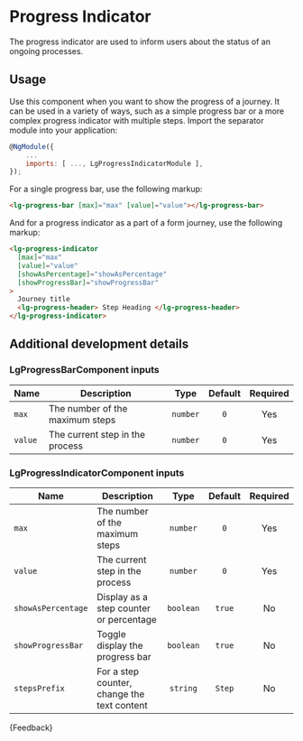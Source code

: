 
<Meta title="Components/Progress indicator/Guide" />

# Progress Indicator

<p class="standardfirst">
  The progress indicator are used to inform users about the status of an ongoing
  processes.
</p>

<div class="lg-sb-preview">
  <Story id="components-progress-indicator-examples-progress-indicator--progress-journey"></Story>
</div>

## Usage

Use this component when you want to show the progress of a journey. It can be used in a variety of ways, such as a simple progress bar or a more complex progress indicator with multiple steps.
Import the separator module into your application:

```js
@NgModule({
    ...
    imports: [ ..., LgProgressIndicatorModule ],
});
```

For a single progress bar, use the following markup:

```html
<lg-progress-bar [max]="max" [value]="value"></lg-progress-bar>
```

And for a progress indicator as a part of a form journey, use the following markup:

```html
<lg-progress-indicator
  [max]="max"
  [value]="value"
  [showAsPercentage]="showAsPercentage"
  [showProgressBar]="showProgressBar"
>
  Journey title
  <lg-progress-header> Step Heading </lg-progress-header>
</lg-progress-indicator>
```

## Additional development details

### LgProgressBarComponent inputs

| Name    | Description                     |   Type   | Default | Required |
| ------- | ------------------------------- | :------: | :-----: | :------: |
| `max`   | The number of the maximum steps | `number` |   `0`   |   Yes    |
| `value` | The current step in the process | `number` |   `0`   |   Yes    |

### LgProgressIndicatorComponent inputs

| Name               | Description                                 |   Type    | Default | Required |
| ------------------ | ------------------------------------------- | :-------: | :-----: | :------: |
| `max`              | The number of the maximum steps             | `number`  |   `0`   |   Yes    |
| `value`            | The current step in the process             | `number`  |   `0`   |   Yes    |
| `showAsPercentage` | Display as a step counter or percentage     | `boolean` | `true`  |    No    |
| `showProgressBar`  | Toggle display the progress bar             | `boolean` | `true`  |    No    |
| `stepsPrefix`      | For a step counter, change the text content | `string`  | `Step`  |    No    |

<Markdown>{Feedback}</Markdown>

